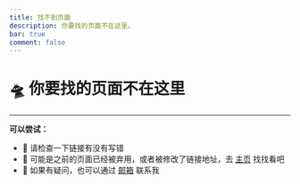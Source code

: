 ```yaml
---
title: 找不到页面
description: 你要找的页面不在这里。
bar: true
comment: false
---
```


# 🛸 你要找的页面不在这里

---

**可以尝试：**

- 🔗 请检查一下链接有没有写错
- 🚧 可能是之前的页面已经被弃用，或者被修改了链接地址，去 [主页](/) 找找看吧
- 📧 如果有疑问，也可以通过 [邮箱](mailto:liangfengning@foxmail.com) 联系我

